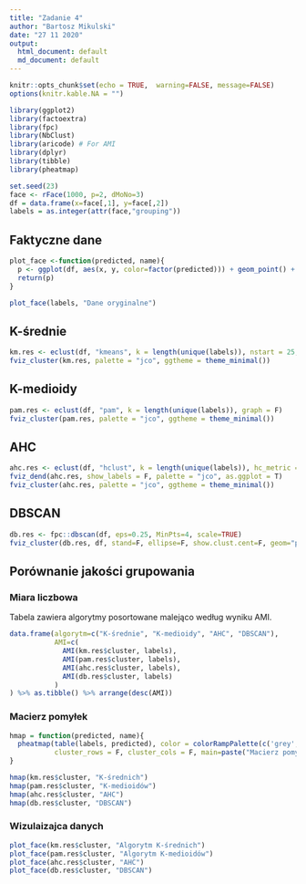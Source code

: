 ```yaml
---
title: "Zadanie 4"
author: "Bartosz Mikulski"
date: "27 11 2020"
output:
  html_document: default
  md_document: default
---
```


```r
knitr::opts_chunk$set(echo = TRUE,  warning=FALSE, message=FALSE)
options(knitr.kable.NA = "")
```

```r
library(ggplot2)
library(factoextra)
library(fpc)
library(NbClust)
library(aricode) # For AMI
library(dplyr)
library(tibble)
library(pheatmap)

set.seed(23)
face <- rFace(1000, p=2, dMoNo=3)
df = data.frame(x=face[,1], y=face[,2])
labels = as.integer(attr(face,"grouping"))
```

## Faktyczne dane
```r
plot_face <-function(predicted, name){
  p <- ggplot(df, aes(x, y, color=factor(predicted))) + geom_point() + theme_bw() + labs(title=name)
  return(p)
}

plot_face(labels, "Dane oryginalne")
```

## K-średnie
```r
km.res <- eclust(df, "kmeans", k = length(unique(labels)), nstart = 25, graph = F)
fviz_cluster(km.res, palette = "jco", ggtheme = theme_minimal())
```

## K-medioidy
```r
pam.res <- eclust(df, "pam", k = length(unique(labels)), graph = F)
fviz_cluster(pam.res, palette = "jco", ggtheme = theme_minimal())
```

## AHC
```r
ahc.res <- eclust(df, "hclust", k = length(unique(labels)), hc_metric = "euclidean", hc_method = "ward.D2", graph = F)
fviz_dend(ahc.res, show_labels = F, palette = "jco", as.ggplot = T)
fviz_cluster(ahc.res, palette = "jco", ggtheme = theme_minimal())
```

## DBSCAN
```r
db.res <- fpc::dbscan(df, eps=0.25, MinPts=4, scale=TRUE)
fviz_cluster(db.res, df, stand=F, ellipse=F, show.clust.cent=F, geom="point", palette="jco", ggtheme= theme_classic())
```

## Porównanie jakości grupowania

### Miara liczbowa

Tabela zawiera algorytmy posortowane malejąco według wyniku AMI.
```r
data.frame(algorytm=c("K-średnie", "K-medioidy", "AHC", "DBSCAN"),
           AMI=c(
             AMI(km.res$cluster, labels),
             AMI(pam.res$cluster, labels),
             AMI(ahc.res$cluster, labels),
             AMI(db.res$cluster, labels)
           )
) %>% as.tibble() %>% arrange(desc(AMI))
```

### Macierz pomyłek

```r

hmap = function(predicted, name){
  pheatmap(table(labels, predicted), color = colorRampPalette(c('grey','white'))(10), display_numbers = TRUE,
           cluster_rows = F, cluster_cols = F, main=paste("Macierz pomyłek dla", name), fontsize = 11, legend=TRUE)
}

hmap(km.res$cluster, "K-średnich")
hmap(pam.res$cluster, "K-medioidów")
hmap(ahc.res$cluster, "AHC")
hmap(db.res$cluster, "DBSCAN")
```


### Wizulaizajca danych
```r
plot_face(km.res$cluster, "Algorytm K-średnich")
plot_face(pam.res$cluster, "Algorytm K-medioidów")
plot_face(ahc.res$cluster, "AHC")
plot_face(db.res$cluster, "DBSCAN")
```

